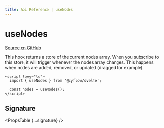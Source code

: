 ```yaml
---
title: Api Reference | useNodes
---
```



# useNodes

[Source on GitHub](useNodes)

This hook returns a store of the current nodes array. When you subscribe to this store, it will trigger whenever the nodes array changes. This happens when nodes are added, removed, or updated (dragged for example).

```svelte
<script lang="ts">
  import { useNodes } from '@xyflow/svelte';

  const nodes = useNodes();
</script>
```

## Signature

<PropsTable {...signature} />
